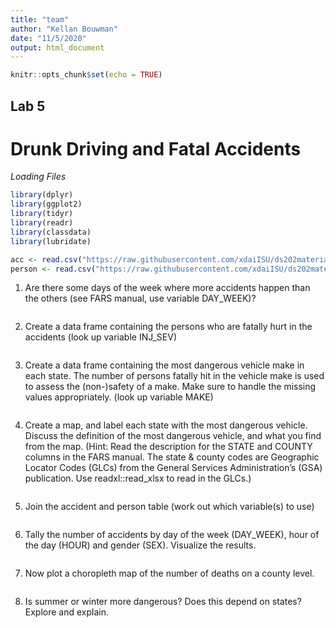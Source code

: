 ```yaml
---
title: "team"
author: "Kellan Bouwman"
date: "11/5/2020"
output: html_document
---
```


```r
knitr::opts_chunk$set(echo = TRUE)
```

## Lab 5
# Drunk Driving and Fatal Accidents

*Loading Files*
```r
library(dplyr)
library(ggplot2)
library(tidyr)
library(readr)
library(classdata)
library(lubridate)

acc <- read.csv("https://raw.githubusercontent.com/xdaiISU/ds202materials/master/hwlabs/fars2017/accident.csv", stringsAsFactors = FALSE)
person <- read.csv("https://raw.githubusercontent.com/xdaiISU/ds202materials/master/hwlabs/fars2017/person.csv", stringsAsFactors = FALSE)

```

1. Are there some days of the week where more accidents happen than the others (see FARS manual, use variable DAY_WEEK)?

```r

```

2. Create a data frame containing the persons who are fatally hurt in the accidents (look up variable INJ_SEV)

```r

```

3. Create a data frame containing the most dangerous vehicle make in each state. The number of persons fatally hit in the vehicle make is used to assess the (non-)safety of a make. Make sure to handle the missing values appropriately. (look up variable MAKE)

```r

```

4. Create a map, and label each state with the most dangerous vehicle. Discuss the definition of the most dangerous vehicle, and what you find from the map. (Hint: Read the description for the STATE and COUNTY columns in the FARS manual. The state & county codes are Geographic Locator Codes (GLCs) from the General Services Administration’s (GSA) publication. Use readxl::read_xlsx to read in the GLCs.)

```r

```

5. Join the accident and person table (work out which variable(s) to use)

```r

```

6. Tally the number of accidents by day of the week (DAY_WEEK), hour of the day (HOUR) and gender (SEX). Visualize the results.

```r

```

7. Now plot a choropleth map of the number of deaths on a county level.

```r

```

8. Is summer or winter more dangerous? Does this depend on states? Explore and explain.

```r

```

